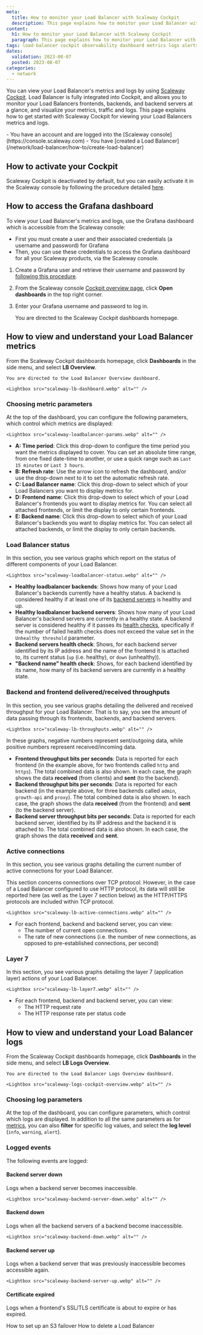 ```yaml
---
meta:
  title: How to monitor your Load Balancer with Scaleway Cockpit 
  description: This page explains how to monitor your Load Balancer with Scaleway Cockpit 
content:
  h1: How to monitor your Load Balancer with Scaleway Cockpit 
  paragraph: This page explains how to monitor your Load Balancer with Scaleway Cockpit
tags: load-balancer cockpit observability dashboard metrics logs alerts 
dates:
  validation: 2023-08-07
  posted: 2023-08-07
categories:
  - network
---
```


You can view your Load Balancer's metrics and logs by using [Scaleway Cockpit](/observability/cockpit/quickstart/). Load Balancer is fully integrated into Cockpit, and allows you to monitor your Load Balancers frontends, backends, and backend servers at a glance, and visualize your metrics, traffic and logs. This page explains how to get started with Scaleway Cockpit for viewing your Load Balancers metrics and logs.

<Macro id="iam-requirements" />
 
<Message type="requirement">
  - You have an account and are logged into the [Scaleway console](https://console.scaleway.com) 
  - You have [created a Load Balancer](/network/load-balancer/how-to/create-load-balancer)
</Message>

## How to activate your Cockpit

Scaleway Cockpit is deactivated by default, but you can easily activate it in the Scaleway console by following the procedure detailed [here](/observability/cockpit/how-to/activate-cockpit/).

## How to access the Grafana dashboard

To view your Load Balancer's metrics and logs, use the Grafana dashboard which is accessible from the Scaleway console:
  - First you must create a user and their associated credentials (a username and password) for Grafana
  - Then, you can use these credentials to access the Grafana dashboard for all your Scaleway products, via the Scaleway console.

1. Create a Grafana user and retrieve their username and password by [following this procedure](/observability/cockpit/how-to/retrieve-grafana-credentials/).

2. From the Scaleway console [Cockpit overview page](https://console.scaleway.com/cockpit/overview), click **Open dashboards** in the top right corner.

3. Enter your Grafana username and password to log in.

    You are directed to the Scaleway Cockpit dashboards homepage.

## How to view and understand your Load Balancer metrics

From the Scaleway Cockpit dashboards homepage, click **Dashboards** in the side menu, and select **LB Overview**.

    You are directed to the Load Balancer Overview dashboard.

    <Lightbox src="scaleway-lb-dashboard.webp" alt="" />

### Choosing metric parameters

At the top of the dashboard, you can configure the following parameters, which control which metrics are displayed:

    <Lightbox src="scaleway-loadbalancer-params.webp" alt="" />

- **A: Time period**: Click this drop-down to configure the time period you want the metrics displayed to cover. You can set an absolute time range, from one fixed date-time to another, or use a quick range such as `Last 15 minutes` or `Last 3 hours`.
- **B: Refresh rate**: Use the arrow icon to refresh the dashboard, and/or use the drop-down next to it to set the automatic refresh rate.
- **C: Load Balancer name**: Click this drop-down to select which of your Load Balancers you want to display metrics for. 
- **D: Frontend name**: Click this drop-down to select which of your Load Balancer's frontends you want to display metrics for. You can select all attached frontends, or limit the display to only certain frontends.
- **E: Backend name**: Click this drop-down to select which of your Load Balancer's backends you want to display metrics for. You can select all attached backends, or limit the display to only certain backends.

### Load Balancer status

In this section, you see various graphs which report on the status of different components of your Load Balancer.

    <Lightbox src="scaleway-loadbalancer-status.webp" alt="" />

- **Healthy loadbalancer backends**: Shows how many of your Load Balancer's backends currently have a healthy status. A backend is considered healthy if at least one of its [backend servers](/network/load-balancer/concepts/#backend-servers) is healthy and up.
- **Healthy loadbalancer backend servers**: Shows how many of your Load Balancer's backend servers are currently in a healthy state. A backend server is considered healthy if it passes its [health checks](/network/load-balancer/concepts/#health-checks), specifically if the number of failed health checks does not exceed the value set in the `Unhealthy threshold` parameter.
- **Backend servers health check**: Shows, for each backend server identified by its IP address and the name of the frontend it is attached to, its current status (`up` (i.e. healthy), or `down` (unhealthy)).
- **"Backend name" health check**: Shows, for each backend identified by its name, how many of its backend servers are currently in a healthy state.

### Backend and frontend delivered/received throughputs

In this section, you see various graphs detailing the delivered and received throughput for your Load Balancer. That is to say, you see the amount of data passing through its frontends, backends, and backend servers.

    <Lightbox src="scaleway-lb-throughputs.webp" alt="" /> 

<Message type="tip">
In these graphs, negative numbers represent sent/outgoing data, while positive numbers represent received/incoming data.
</Message>

- **Frontend throughput bits per seconds**: Data is reported for each frontend (in the example above, for two frontends called `http` and `https`). The total combined data is also shown. In each case, the graph shows the data **received** (from clients) and **sent** (to the backend).
- **Backend throughput bits per seconds**: Data is reported for each backend (in the example above, for three backends called `admin`, `growth-api` and `proxy`). The total combined data is also shown. In each case, the graph shows the data **received** (from the frontend) and **sent** (to the backend server).
- **Backend server throughput bits per seconds**: Data is reported for each backend server, identified by its IP address and the backend it is attached to. The total combined data is also shown. In each case, the graph shows the data **received** and **sent**.


### Active connections

In this section, you see various graphs detailing the current number of active connections for your Load Balancer.

<Message type="note">
This section concerns connections over TCP protocol. However, in the case of a Load Balancer configured to use HTTP protocol, its data will still be reported here (as well as the Layer 7 section below) as the HTTP/HTTPS protocols are included within TCP protocol.
</Message>

    <Lightbox src="scaleway-lb-active-connections.webp" alt="" />

- For each frontend, backend and backend server, you can view:
  - The number of current open connections.
  - The rate of new connections (i.e. the number of new connections, as opposed to pre-established connections, per second)


### Layer 7

In this section, you see various graphs detailing the layer 7 (application layer) actions of your Load Balancer.

    <Lightbox src="scaleway-lb-layer7.webp" alt="" />

- For each frontend, backend and backend server, you can view:
  - The HTTP request rate
  - The HTTP response rate per status code 

## How to view and understand your Load Balancer logs

From the Scaleway Cockpit dashboards homepage, click **Dashboards** in the side menu, and select **LB Logs Overview**.

    You are directed to the Load Balancer Logs Overview dashboard.

    <Lightbox src="scaleway-logs-cockpit-overview.webp" alt="" />

### Choosing log parameters

At the top of the dashboard, you can configure parameters, which control which logs are displayed. In addition to all the same parameters as for [metrics](#choosing-metric-parameters), you can also **filter** for specific log values, and select the **log level** (`info`, `warning`, `alert`).

### Logged events

The following events are logged:

#### Backend server down

Logs when a backend server becomes inaccessible. 

    <Lightbox src="scaleway-backend-server-down.webp" alt="" />

#### Backend down

Logs when all the backend servers of a backend become inaccessible.

    <Lightbox src="scaleway-backend-down.webp" alt="" />

#### Backend server up

Logs when a backend server that was previously inaccessible becomes accessible again.

    <Lightbox src="scaleway-backend-server-up.webp" alt="" />

#### Certificate expired

Logs when a frontend's SSL/TLS certificate is about to expire or has expired.


<Navigation title="See Also">
  <PreviousButton to="/network/load-balancer/how-to/set-up-s3-failover/">How to set up an S3 failover</PreviousButton>
  <NextButton to="/network/load-balancer/how-to/delete-load-balancer/">How to delete a Load Balancer</NextButton>
</Navigation>
